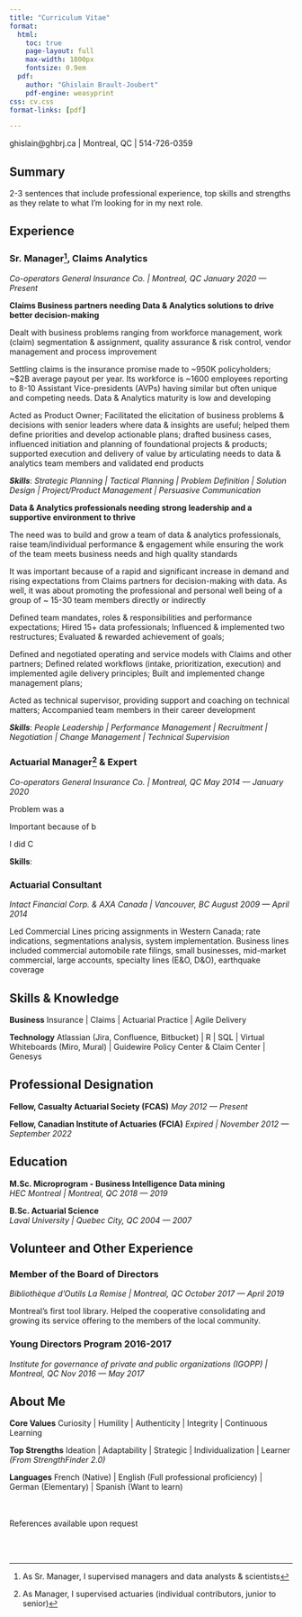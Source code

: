 ```yaml
---
title: "Curriculum Vitae"
format:
  html:
    toc: true
    page-layout: full
    max-width: 1800px  
    fontsize: 0.9em
  pdf:
    author: "Ghislain Brault-Joubert"
    pdf-engine: weasyprint
css: cv.css
format-links: [pdf]

---
```


::: {.print-only .contact-block}
ghislain@ghbrj.ca | Montreal, QC | 514-726-0359
:::
  
## Summary

2-3 sentences that include professional experience, top skills and strengths as they relate to what I'm looking for in my next role.
  
## Experience 

### Sr. Manager[^1], Claims Analytics
*Co-operators General Insurance Co. | Montreal, QC* [*January 2020 --- Present*]{.dateformat}

**Claims Business partners needing Data & Analytics solutions to drive better decision-making**

Dealt with business problems ranging from workforce management, work (claim) segmentation & assignment, quality assurance & risk control, vendor management and process improvement

Settling claims is the insurance promise made to ~950K policyholders; ~$2B average payout per year. Its workforce is ~1600 employees reporting to 8-10 Assistant Vice-presidents (AVPs) having similar but often unique and competing needs. Data & Analytics maturity is low and developing  

Acted as Product Owner; Facilitated the elicitation of business problems & decisions with senior leaders where data & insights are useful; helped them define priorities and develop actionable plans; drafted business cases, influenced initiation and planning of foundational projects & products; supported execution and delivery of value by articulating needs to data & analytics team members and validated end products

***Skills***: *Strategic Planning | Tactical Planning | Problem Definition | Solution Design | Project/Product Management | Persuasive Communication*

**Data & Analytics professionals needing strong leadership and a supportive environment to thrive**

The need was to build and grow a team of data & analytics professionals, raise team/individual performance & engagement while ensuring the work of the team meets business needs and high quality standards

It was important because of a rapid and significant increase in demand and rising expectations from Claims partners for decision-making with data. As well, it was about promoting the professional and personal well being of a group of ~ 15-30 team members directly or indirectly 

Defined team mandates, roles & responsibilities and performance expectations; Hired 15+ data professionals; Influenced & implemented two restructures; Evaluated & rewarded achievement of goals; 

Defined and negotiated operating and service models with Claims and other partners; Defined related workflows (intake, prioritization, execution) and implemented agile delivery principles; Built and implemented change management plans; 

Acted as technical supervisor, providing support and coaching on technical matters; Accompanied team members in their career development

***Skills***: *People Leadership | Performance Management | Recruitment | Negotiation | Change Management | Technical Supervision*

### Actuarial Manager[^2] & Expert
*Co-operators General Insurance Co. | Montreal, QC* [*May 2014 --- January 2020*]{.dateformat}

Problem was a

Important because of b

I did C

**Skills**: 

### Actuarial Consultant
*Intact Financial Corp. & AXA Canada | Vancouver, BC* [*August 2009 --- April 2014*]{.dateformat}

Led Commercial Lines pricing assignments in Western Canada; rate indications, segmentations analysis, system implementation. Business lines included commercial automobile rate filings, small businesses, mid-market commercial, large accounts, specialty lines (E&O, D&O), earthquake coverage

## Skills & Knowledge

**Business** Insurance | Claims | Actuarial Practice | Agile Delivery

**Technology** Atlassian (Jira, Confluence, Bitbucket) | R | SQL | Virtual Whiteboards (Miro, Mural) | Guidewire Policy Center & Claim Center | Genesys 


## Professional Designation

**Fellow, Casualty Actuarial Society (FCAS)** [*May 2012 --- Present*]{.dateformat}

**Fellow, Canadian Institute of Actuaries (FCIA)** [*Expired | November 2012 --- September 2022*]{.dateformat}


## Education 

**M.Sc. Microprogram - Business Intelligence Data mining** <br> *HEC Montreal | Montreal, QC* [*2018 --- 2019*]{.dateformat}

**B.Sc. Actuarial Science** <br> *Laval University | Quebec City, QC* [*2004 --- 2007*]{.dateformat}

## Volunteer and Other Experience

### Member of the Board of Directors
*Bibliothèque d'Outils La Remise | Montreal, QC* [*October 2017 --- April 2019*]{.dateformat}

Montreal's first tool library. Helped the cooperative consolidating and growing its service offering to the members of the local community.

### Young Directors Program 2016-2017
*Institute for governance of private and public organizations (IGOPP) | Montreal, QC* [*Nov 2016 --- May 2017*]{.dateformat}

## About Me

**Core Values** Curiosity | Humility | Authenticity | Integrity | Continuous Learning

**Top Strengths** Ideation | Adaptability | Strategic | Individualization | Learner *(From StrengthFinder 2.0)*

**Languages** French (Native) | English (Full professional proficiency) | German (Elementary) | Spanish (Want to learn)

::: {.print-only}
<br><br>
References available upon request
:::

<br><br>

[^1]: As Sr. Manager, I supervised managers and data analysts & scientists
[^2]: As Manager, I supervised actuaries (individual contributors, junior to senior)
